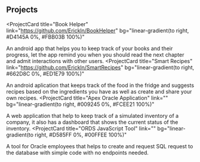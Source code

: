 ## Projects

<ProjectCard
  title="Book Helper"
  link="https://github.com/Erickln/BookHelper"
  bg="linear-gradient(to right, #D4145A 0%, #FBB03B 100%)"
>
  An android app that helps you to keep track of your books and their progress, let the app remind you when you should read the next chapter and admit interactions with other users.
</ProjectCard>
<ProjectCard
  title="Smart Recipes"
  link="https://github.com/Erickln/SmartRecipes"
  bg="linear-gradient(to right, #662D8C 0%, #ED1E79 100%)"
>
  An android aplication that keeps track of the food in the fridge and suggests recipes based on the ingredients you have as well as create and share your own recipes.
</ProjectCard>
<ProjectCard
  title="Apex Oracle Application"
  link=""
  bg="linear-gradient(to right, #009245 0%, #FCEE21 100%)"
>
  A web application that help to keep track of a simulated inventory of a company, it also has a dashboard that shows the current status of the inventory.
</ProjectCard>
<ProjectCard
  title="ORDS JavaScript Tool"
  link=""
  bg="linear-gradient(to right, #D585FF 0%, #00FFEE 100%)"
>
  A tool for Oracle employees that helps to create and request SQL request to the database with simple code with no endpoints needed.
</ProjectCard>
